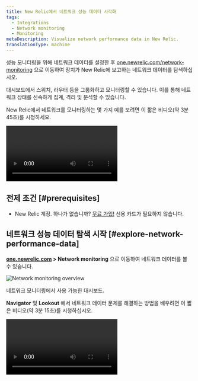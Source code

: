 ```yaml
---
title: New Relic에서 네트워크 성능 데이터 시각화
tags:
  - Integrations
  - Network monitoring
  - Monitoring
metaDescription: Visualize network performance data in New Relic.
translationType: machine
---
```



성능 모니터링을 위해 네트워크 데이터를 설정한 후 [one.newrelic.com/network-monitoring](https://one.newrelic.com/network-performance-monitoring) 으로 이동하여 장치가 New Relic에 보고하는 네트워크 데이터를 탐색하십시오.

대시보드에서 스위치, 라우터 등을 그룹화하고 모니터링할 수 있습니다. 이를 통해 네트워크 상태를 신속하게 집계, 격리 및 분석할 수 있습니다.

New Relic에서 네트워크를 모니터링하는 몇 가지 예를 보려면 이 짧은 비디오(약 3분 45초)를 시청하세요.

<Video
  id="rnxfPSR_ZCo"
  type="youtube"
/>

## 전제 조건 [#prerequisites]

* New Relic 계정. 하나가 없습니까? [무료 가입!](https://newrelic.com/signup) 신용 카드가 필요하지 않습니다.

## 네트워크 성능 데이터 탐색 시작 [#explore-network-performance-data]

**[one.newrelic.com](https://one.newrelic.com/all-capabilities) > Network monitoring** 으로 이동하여 네트워크 데이터를 볼 수 있습니다.

<img
  title="Network monitoring overview"
  alt="Network monitoring overview"
  src={overview}
/>

<figcaption>
  네트워크 모니터링에서 사용 가능한 대시보드.
</figcaption>

**Navigator** 및 **Lookout** 에서 네트워크 데이터 문제를 해결하는 방법을 배우려면 이 짧은 비디오(약 3분 15초)를 시청하십시오.

<Video
  id="qkakBi0Lc9Y"
  type="youtube"
/>